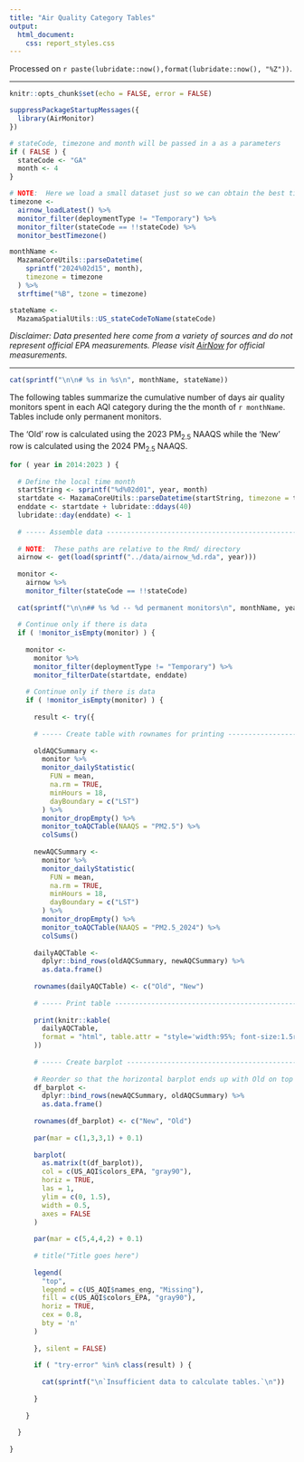 ```yaml
---
title: "Air Quality Category Tables"
output:
  html_document: 
    css: report_styles.css
---
```


Processed on `r paste(lubridate::now(),format(lubridate::now(), "%Z"))`.

----

```r
knitr::opts_chunk$set(echo = FALSE, error = FALSE)

suppressPackageStartupMessages({
  library(AirMonitor)
})

# stateCode, timezone and month will be passed in a as a parameters
if ( FALSE ) {
  stateCode <- "GA"
  month <- 4
}

# NOTE:  Here we load a small dataset just so we can obtain the best timezone
timezone <-
  airnow_loadLatest() %>%
  monitor_filter(deploymentType != "Temporary") %>%
  monitor_filter(stateCode == !!stateCode) %>%
  monitor_bestTimezone()

monthName <- 
  MazamaCoreUtils::parseDatetime(
    sprintf("2024%02d15", month), 
    timezone = timezone
  ) %>% 
  strftime("%B", tzone = timezone)

stateName <-
  MazamaSpatialUtils::US_stateCodeToName(stateCode)

```

_Disclaimer: Data presented here come from a variety of sources and do not 
represent official EPA measurements. Please visit
[AirNow](https://www.airnow.gov) for official measurements._

----

```r
cat(sprintf("\n\n# %s in %s\n", monthName, stateName))
```


The following tables summarize the cumulative number of days air quality monitors spent in 
each AQI category during the the month of `r monthName`. Tables include only
permanent monitors.

The 'Old' row is calculated using the 2023 PM~2.5~ NAAQS while the 'New' row is
calculated using the 2024 PM~2.5~ NAAQS.


```r

for ( year in 2014:2023 ) {
  
  # Define the local time month
  startString <- sprintf("%d%02d01", year, month)
  startdate <- MazamaCoreUtils::parseDatetime(startString, timezone = timezone)
  enddate <- startdate + lubridate::ddays(40)
  lubridate::day(enddate) <- 1
  
  # ----- Assemble data --------------------------------------------------------
  
  # NOTE:  These paths are relative to the Rmd/ directory
  airnow <- get(load(sprintf("../data/airnow_%d.rda", year)))
  
  monitor <-
    airnow %>%
    monitor_filter(stateCode == !!stateCode)
  
  cat(sprintf("\n\n## %s %d -- %d permanent monitors\n", monthName, year, nrow(monitor$meta)))
  
  # Continue only if there is data
  if ( !monitor_isEmpty(monitor) ) {
    
    monitor <-
      monitor %>%
      monitor_filter(deploymentType != "Temporary") %>%
      monitor_filterDate(startdate, enddate)
    
    # Continue only if there is data
    if ( !monitor_isEmpty(monitor) ) {
      
      result <- try({
        
      # ----- Create table with rownames for printing ------------------------------
      
      oldAQCSummary <-
        monitor %>%
        monitor_dailyStatistic(
          FUN = mean,
          na.rm = TRUE,
          minHours = 18,
          dayBoundary = c("LST")
        ) %>%
        monitor_dropEmpty() %>%
        monitor_toAQCTable(NAAQS = "PM2.5") %>%
        colSums()
      
      newAQCSummary <-
        monitor %>%
        monitor_dailyStatistic(
          FUN = mean,
          na.rm = TRUE,
          minHours = 18,
          dayBoundary = c("LST")
        ) %>%
        monitor_dropEmpty() %>%
        monitor_toAQCTable(NAAQS = "PM2.5_2024") %>%
        colSums()
      
      dailyAQCTable <- 
        dplyr::bind_rows(oldAQCSummary, newAQCSummary) %>%
        as.data.frame()
      
      rownames(dailyAQCTable) <- c("Old", "New")
      
      # ----- Print table ----------------------------------------------------------
      
      print(knitr::kable(
        dailyAQCTable,
        format = "html", table.attr = "style='width:95%; font-size:1.5rem; margin: 20px 60px 0px 15px; line-height:2em'"
      ))
      
      # ----- Create barplot -------------------------------------------------------
      
      # Reorder so that the horizontal barplot ends up with Old on top 
      df_barplot <-
        dplyr::bind_rows(newAQCSummary, oldAQCSummary) %>%
        as.data.frame()
      
      rownames(df_barplot) <- c("New", "Old")
      
      par(mar = c(1,3,3,1) + 0.1)
      
      barplot(
        as.matrix(t(df_barplot)),
        col = c(US_AQI$colors_EPA, "gray90"),
        horiz = TRUE,
        las = 1,
        ylim = c(0, 1.5),
        width = 0.5,
        axes = FALSE
      )
      
      par(mar = c(5,4,4,2) + 0.1)
      
      # title("Title goes here")
      
      legend(
        "top",
        legend = c(US_AQI$names_eng, "Missing"),
        fill = c(US_AQI$colors_EPA, "gray90"),
        horiz = TRUE,
        cex = 0.8,
        bty = 'n'
      )
        
      }, silent = FALSE)
      
      if ( "try-error" %in% class(result) ) {
        
        cat(sprintf("\n`Insufficient data to calculate tables.`\n"))
 
      }
      
    }
    
  }
  
}
```


